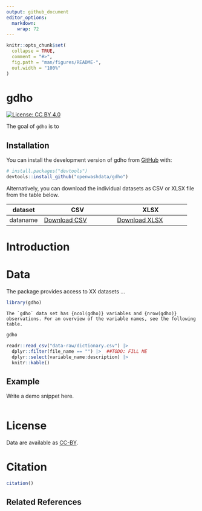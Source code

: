 ```yaml
---
output: github_document
editor_options: 
  markdown: 
    wrap: 72
---
```


<!-- README.md is generated from README.Rmd. Please edit that file -->

```r
knitr::opts_chunk$set(
  collapse = TRUE,
  comment = "#>",
  fig.path = "man/figures/README-",
  out.width = "100%"
)
```

# gdho

<!-- badges: start -->

[![License: CC BY
4.0](https://img.shields.io/badge/License-CC_BY_4.0-lightgrey.svg)](https://creativecommons.org/licenses/by/4.0/)

<!-- badges: end -->

The goal of `gdho` is to 

## Installation

You can install the development version of gdho from
[GitHub](https://github.com/gdho) with:

``` r
# install.packages("devtools")
devtools::install_github("openwashdata/gdho")
```

Alternatively, you can download the individual datasets as CSV or XLSX
file from the table below.

| dataset       | CSV                                                                                                    | XLSX                                                                                                     |
|--------------|-----------------------------|-----------------------------|
| dataname      | [Download CSV]()      | [Download XLSX]()      |

# Introduction




# Data

The package provides access to XX datasets ...

```r
library(gdho)
```

```
The `gdho` data set has {ncol(gdho)} variables and {nrow(gdho)} observations. For an overview of the variable names, see the following table.  
```

```r
gdho
```

```r
readr::read_csv("data-raw/dictionary.csv") |>
  dplyr::filter(file_name == "") |>  ##TODO: FILL ME
  dplyr::select(variable_name:description) |> 
  knitr::kable()
```

## Example
Write a demo snippet here.

```r

```

# License 
Data are available as [CC-BY](https://github.com/openwashdata/gdho/blob/main/LICENSE.md).

# Citation
```r
citation()
```

## Related References
